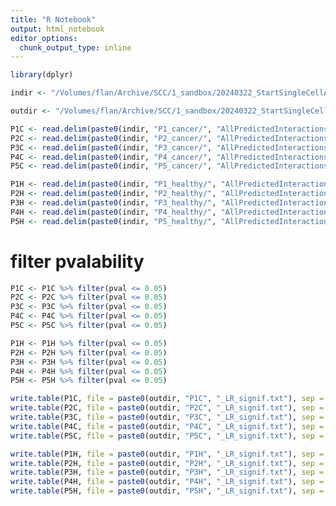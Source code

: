 ```yaml
---
title: "R Notebook"
output: html_notebook
editor_options: 
  chunk_output_type: inline
---
```


```r
library(dplyr)
```

```r
indir <- "/Volumes/flan/Archive/SCC/1_sandbox/20240322_StartSingleCellAgain/13_CellChat/Level2/2_RunCellChat/"

outdir <- "/Volumes/flan/Archive/SCC/1_sandbox/20240322_StartSingleCellAgain/13_CellChat/Level2/3_ExtractSigHits/outdir/"
```

```r
P1C <- read.delim(paste0(indir, "P1_cancer/", "AllPredictedInteractions_LR.txt"))
P2C <- read.delim(paste0(indir, "P2_cancer/", "AllPredictedInteractions_LR.txt"))
P3C <- read.delim(paste0(indir, "P3_cancer/", "AllPredictedInteractions_LR.txt"))
P4C <- read.delim(paste0(indir, "P4_cancer/", "AllPredictedInteractions_LR.txt"))
P5C <- read.delim(paste0(indir, "P5_cancer/", "AllPredictedInteractions_LR.txt"))

P1H <- read.delim(paste0(indir, "P1_healthy/", "AllPredictedInteractions_LR.txt"))
P2H <- read.delim(paste0(indir, "P2_healthy/", "AllPredictedInteractions_LR.txt"))
P3H <- read.delim(paste0(indir, "P3_healthy/", "AllPredictedInteractions_LR.txt"))
P4H <- read.delim(paste0(indir, "P4_healthy/", "AllPredictedInteractions_LR.txt"))
P5H <- read.delim(paste0(indir, "P5_healthy/", "AllPredictedInteractions_LR.txt"))
```

# filter pvalability

```r
P1C <- P1C %>% filter(pval <= 0.05)
P2C <- P2C %>% filter(pval <= 0.05)
P3C <- P3C %>% filter(pval <= 0.05)
P4C <- P4C %>% filter(pval <= 0.05)
P5C <- P5C %>% filter(pval <= 0.05)

P1H <- P1H %>% filter(pval <= 0.05)
P2H <- P2H %>% filter(pval <= 0.05)
P3H <- P3H %>% filter(pval <= 0.05)
P4H <- P4H %>% filter(pval <= 0.05)
P5H <- P5H %>% filter(pval <= 0.05)
```

```r
write.table(P1C, file = paste0(outdir, "P1C", "_LR_signif.txt"), sep = "\t", quote = FALSE, col.names = NA)
write.table(P2C, file = paste0(outdir, "P2C", "_LR_signif.txt"), sep = "\t", quote = FALSE, col.names = NA)
write.table(P3C, file = paste0(outdir, "P3C", "_LR_signif.txt"), sep = "\t", quote = FALSE, col.names = NA)
write.table(P4C, file = paste0(outdir, "P4C", "_LR_signif.txt"), sep = "\t", quote = FALSE, col.names = NA)
write.table(P5C, file = paste0(outdir, "P5C", "_LR_signif.txt"), sep = "\t", quote = FALSE, col.names = NA)

write.table(P1H, file = paste0(outdir, "P1H", "_LR_signif.txt"), sep = "\t", quote = FALSE, col.names = NA)
write.table(P2H, file = paste0(outdir, "P2H", "_LR_signif.txt"), sep = "\t", quote = FALSE, col.names = NA)
write.table(P3H, file = paste0(outdir, "P3H", "_LR_signif.txt"), sep = "\t", quote = FALSE, col.names = NA)
write.table(P4H, file = paste0(outdir, "P4H", "_LR_signif.txt"), sep = "\t", quote = FALSE, col.names = NA)
write.table(P5H, file = paste0(outdir, "P5H", "_LR_signif.txt"), sep = "\t", quote = FALSE, col.names = NA)
```